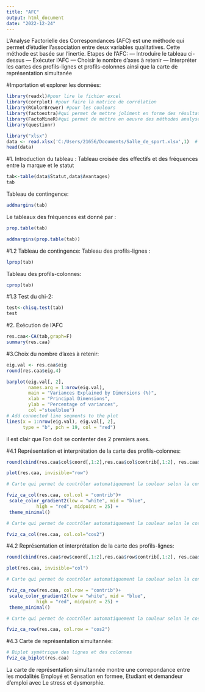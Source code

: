 ```yaml
---
title: "AFC"
output: html_document
date: "2022-12-24"
---
```

L'Analyse Factorielle des Correspondances (AFC) est une méthode qui permet d'étudier l'association entre deux variables qualitatives. Cette méthode est basée sur l'inertie.
Etapes de l'AFC:
— Introduire le tableau ci-dessus
— Exécuter l’AFC
— Choisir le nombre d’axes à retenir
— Interpréter les cartes des profils-lignes et profils-colonnes ainsi que la carte de
représentation simultanée


#Importation et explorer les données:
```r
library(readxl)#pour lire le fichier excel
library(corrplot) #pour faire la matrice de corrélation
library(RColorBrewer) #pour les couleurs
library(factoextra)#qui permet de mettre joliment en forme des résultats d'ACP
library(FactoMineR)#qui permet de mettre en oeuvre des méthodes analyses de données 
library(questionr)
```


```r
library("xlsx")
data <- read.xlsx('C:/Users/21656/Documents/Salle_de_sport.xlsx',1)  # read the data contains in Sheet1
head(data)
```

#1. Introduction du tableau :
Tableau croisée des effectifs et des fréquences entre la marque et le statut
```r
tab<-table(data$Statut,data$Avantages)
tab
```

Tableau de contingence:
```r
addmargins(tab)
```
Le tableaux des fréquences est donné par :
```r
prop.table(tab)
```
```r
addmargins(prop.table(tab))
```
#1.2 Tableau de contingence:
Tableau des profils-lignes :

```r
lprop(tab)
```

Tableau des profils-colonnes:
```r
cprop(tab)
```

#1.3 Test du chi-2:
```r
test<-chisq.test(tab)
test
```

#2. Exécution de l’AFC
```r
res.caa<-CA(tab,graph=F)
summary(res.caa)
```

#3.Choix du nombre d’axes à retenir:
```r
eig.val <- res.caa$eig
round(res.caa$eig,4)
```

```r
barplot(eig.val[, 2], 
        names.arg = 1:nrow(eig.val), 
        main = "Variances Explained by Dimensions (%)",
        xlab = "Principal Dimensions",
        ylab = "Percentage of variances",
        col ="steelblue")
# Add connected line segments to the plot
lines(x = 1:nrow(eig.val), eig.val[, 2], 
      type = "b", pch = 19, col = "red")
```
 il est clair que l’on doit se contenter des 2 premiers axes.

#4.1 Représentation et interprétation de la carte des profils-colonnes:
```r
round(cbind(res.caa$col$coord[,1:2],res.caa$col$contrib[,1:2], res.caa$col$cos2[,1:2]),2)
```
```r
plot(res.caa, invisible="row")
```
```r
# Carte qui permet de contrôler automatiquement la couleur selon la contribution

fviz_ca_col(res.caa, col.col = "contrib")+
 scale_color_gradient2(low = "white", mid = "blue",
           high = "red", midpoint = 25) +
 theme_minimal()
```
```r
# Carte qui permet de contrôler automatiquement la couleur selon le cos2

fviz_ca_col(res.caa, col.col="cos2")
```

#4.2 Représentation et interprétation de la carte des profils-lignes:
```r
round(cbind(res.caa$row$coord[,1:2],res.caa$row$contrib[,1:2], res.caa$row$cos2[,1:2]),2)
```
```r
plot(res.caa, invisible="col")
```
```r
# Carte qui permet de contrôler automatiquement la couleur selon la contribution

fviz_ca_row(res.caa, col.row = "contrib")+
 scale_color_gradient2(low = "white", mid = "blue",
           high = "red", midpoint = 25) +
 theme_minimal()
```
```r
# Carte qui permet de contrôler automatiquement la couleur selon le cos2

fviz_ca_row(res.caa, col.row = "cos2")
```


#4.3 Carte de représentation simultannée:
```r
# Biplot symétrique des lignes et des colonnes
fviz_ca_biplot(res.caa)
```
La carte de représentation simultannée montre une correpondance entre les modalités Employé et Sensation en formee, Etudiant et demandeur d'emploi avec Le stress et dysmorphie.
 

